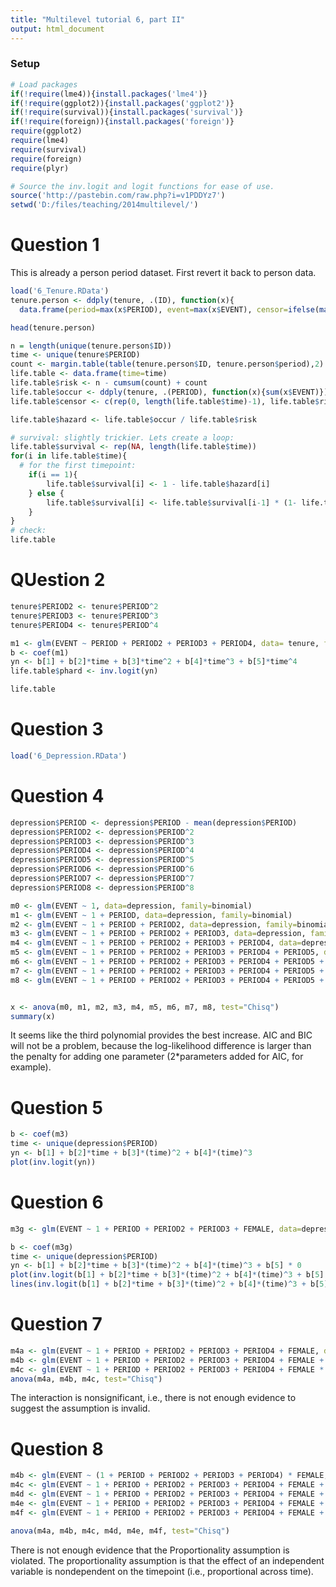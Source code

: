 ```yaml
---
title: "Multilevel tutorial 6, part II"
output: html_document
---
```

### Setup
```r
# Load packages
if(!require(lme4)){install.packages('lme4')}
if(!require(ggplot2)){install.packages('ggplot2')}
if(!require(survival)){install.packages('survival')}
if(!require(foreign)){install.packages('foreign')}
require(ggplot2)
require(lme4)
require(survival)
require(foreign)
require(plyr)

# Source the inv.logit and logit functions for ease of use.
source('http://pastebin.com/raw.php?i=v1PDDYz7')
setwd('D:/files/teaching/2014multilevel/')


```

# Question 1
This is already a person period dataset. First revert it back to person data.
```r
load('6_Tenure.RData')
tenure.person <- ddply(tenure, .(ID), function(x){
  data.frame(period=max(x$PERIOD), event=max(x$EVENT), censor=ifelse(max(x$EVENT == 1),0,1))})

head(tenure.person)

n = length(unique(tenure.person$ID))
time <- unique(tenure$PERIOD)
count <- margin.table(table(tenure.person$ID, tenure.person$period),2)
life.table <- data.frame(time=time)
life.table$risk <- n - cumsum(count) + count
life.table$occur <- ddply(tenure, .(PERIOD), function(x){sum(x$EVENT)})[,2]
life.table$censor <- c(rep(0, length(life.table$time)-1), life.table$risk[length(life.table$time)] - life.table$occur[length(life.table$time)])  

life.table$hazard <- life.table$occur / life.table$risk

# survival: slightly trickier. Lets create a loop:
life.table$survival <- rep(NA, length(life.table$time))
for(i in life.table$time){
  # for the first timepoint:
	if(i == 1){
		life.table$survival[i] <- 1 - life.table$hazard[i]
	} else {
		life.table$survival[i] <- life.table$survival[i-1] * (1- life.table$hazard[i])
	}
}
# check:
life.table
```

# QUestion 2
```r
tenure$PERIOD2 <- tenure$PERIOD^2
tenure$PERIOD3 <- tenure$PERIOD^3
tenure$PERIOD4 <- tenure$PERIOD^4

m1 <- glm(EVENT ~ PERIOD + PERIOD2 + PERIOD3 + PERIOD4, data= tenure, family=binomial)
b <- coef(m1)
yn <- b[1] + b[2]*time + b[3]*time^2 + b[4]*time^3 + b[5]*time^4
life.table$phard <- inv.logit(yn)

life.table
```

# Question 3
```r
load('6_Depression.RData')
```

# Question 4
```r
depression$PERIOD <- depression$PERIOD - mean(depression$PERIOD)
depression$PERIOD2 <- depression$PERIOD^2
depression$PERIOD3 <- depression$PERIOD^3
depression$PERIOD4 <- depression$PERIOD^4
depression$PERIOD5 <- depression$PERIOD^5
depression$PERIOD6 <- depression$PERIOD^6
depression$PERIOD7 <- depression$PERIOD^7
depression$PERIOD8 <- depression$PERIOD^8

m0 <- glm(EVENT ~ 1, data=depression, family=binomial)
m1 <- glm(EVENT ~ 1 + PERIOD, data=depression, family=binomial)
m2 <- glm(EVENT ~ 1 + PERIOD + PERIOD2, data=depression, family=binomial)
m3 <- glm(EVENT ~ 1 + PERIOD + PERIOD2 + PERIOD3, data=depression, family=binomial)
m4 <- glm(EVENT ~ 1 + PERIOD + PERIOD2 + PERIOD3 + PERIOD4, data=depression, family=binomial)
m5 <- glm(EVENT ~ 1 + PERIOD + PERIOD2 + PERIOD3 + PERIOD4 + PERIOD5, data=depression, family=binomial)
m6 <- glm(EVENT ~ 1 + PERIOD + PERIOD2 + PERIOD3 + PERIOD4 + PERIOD5 + PERIOD6, data=depression, family=binomial)
m7 <- glm(EVENT ~ 1 + PERIOD + PERIOD2 + PERIOD3 + PERIOD4 + PERIOD5 + PERIOD6 + PERIOD7, data=depression, family=binomial)
m8 <- glm(EVENT ~ 1 + PERIOD + PERIOD2 + PERIOD3 + PERIOD4 + PERIOD5 + PERIOD6 + PERIOD7 + PERIOD8, data=depression, family=binomial)


x <- anova(m0, m1, m2, m3, m4, m5, m6, m7, m8, test="Chisq")
summary(x)
```

It seems like the third polynomial provides the best increase. AIC and BIC will not be a problem, because the log-likelihood difference is larger than the penalty for adding one parameter (2*parameters added for AIC, for example).

# Question 5
```r
b <- coef(m3)
time <- unique(depression$PERIOD)
yn <- b[1] + b[2]*time + b[3]*(time)^2 + b[4]*(time)^3
plot(inv.logit(yn))
```

# Question 6
```r
m3g <- glm(EVENT ~ 1 + PERIOD + PERIOD2 + PERIOD3 + FEMALE, data=depression, family=binomial)

b <- coef(m3g)
time <- unique(depression$PERIOD)
yn <- b[1] + b[2]*time + b[3]*(time)^2 + b[4]*(time)^3 + b[5] * 0
plot(inv.logit(b[1] + b[2]*time + b[3]*(time)^2 + b[4]*(time)^3 + b[5] * 1))
lines(inv.logit(b[1] + b[2]*time + b[3]*(time)^2 + b[4]*(time)^3 + b[5] * 0))
```

# Question 7
```r
m4a <- glm(EVENT ~ 1 + PERIOD + PERIOD2 + PERIOD3 + PERIOD4 + FEMALE, data=depression, family=binomial)
m4b <- glm(EVENT ~ 1 + PERIOD + PERIOD2 + PERIOD3 + PERIOD4 + FEMALE + CENSAGE, data=depression, family=binomial)
m4c <- glm(EVENT ~ 1 + PERIOD + PERIOD2 + PERIOD3 + PERIOD4 + FEMALE * CENSAGE, data=depression, family=binomial)
anova(m4a, m4b, m4c, test="Chisq")
```

The interaction is nonsignificant, i.e., there is not enough evidence to suggest the assumption is invalid.

# Question 8
```r
m4b <- glm(EVENT ~ (1 + PERIOD + PERIOD2 + PERIOD3 + PERIOD4) * FEMALE, data=depression, family=binomial)
m4c <- glm(EVENT ~ 1 + PERIOD + PERIOD2 + PERIOD3 + PERIOD4 + FEMALE + (PERIOD * FEMALE), data=depression, family=binomial)
m4d <- glm(EVENT ~ 1 + PERIOD + PERIOD2 + PERIOD3 + PERIOD4 + FEMALE + (PERIOD2 * FEMALE), data=depression, family=binomial)
m4e <- glm(EVENT ~ 1 + PERIOD + PERIOD2 + PERIOD3 + PERIOD4 + FEMALE + (PERIOD3 * FEMALE), data=depression, family=binomial)
m4f <- glm(EVENT ~ 1 + PERIOD + PERIOD2 + PERIOD3 + PERIOD4 + FEMALE + (PERIOD4 * FEMALE), data=depression, family=binomial)

anova(m4a, m4b, m4c, m4d, m4e, m4f, test="Chisq")
```
There is not enough evidence that the Proportionality assumption is violated. The proportionality assumption is that the effect of an independent variable is nondependent on the timepoint (i.e., proportional across time). 